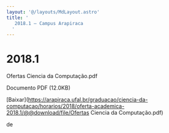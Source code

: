```yaml
---
layout: '@/layouts/MdLayout.astro'
title: '
   2018.1 — Campus Arapiraca
  '
---
```




2018.1
======











 Ofertas Ciencia da Computação.pdf
   

 Documento PDF
 (12.0KB)
 

[Baixar](https://arapiraca.ufal.br/graduacao/ciencia-da-computacao/horarios/2018/oferta-academica-2018.1/@@download/file/Ofertas Ciencia da Computação.pdf) 



























 de
 

















